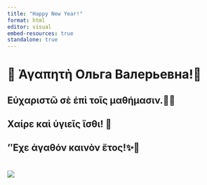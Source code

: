 ```yaml
---
title: "Happy New Year!"
format: html
editor: visual
embed-resources: true
standalone: true
---
```


# 💌 Ἀγαπητὴ Ольга Валерьевна!💌 

## Eὐχαριστῶ σὲ ἐπὶ τοῖς μαθήμασιν.📖📜 
## Χαίρε καὶ ὑγιεῖς ἴσθι! 🔖
## ’ʹΕχε ἀγαθόν καινὸν ἔτος!✨🥰

#

![](https://i.pinimg.com/736x/6b/c0/8e/6bc08e82a3afb52ca28d7dc506020646.jpg)
